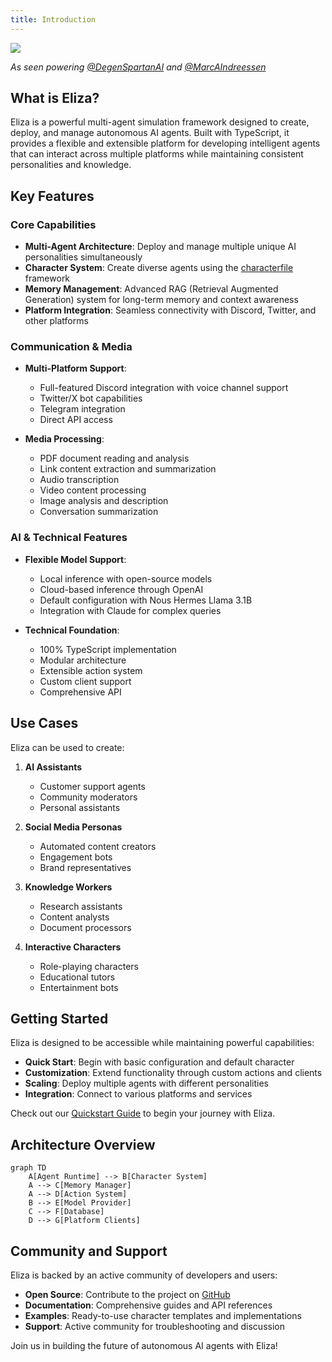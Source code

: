 ```yaml
---
title: Introduction
---
```


![](/images/eliza_banner.jpg)

_As seen powering [@DegenSpartanAI](https://x.com/degenspartanai) and [@MarcAIndreessen](https://x.com/pmairca)_

## What is Eliza?

Eliza is a powerful multi-agent simulation framework designed to create, deploy, and manage autonomous AI agents. Built with TypeScript, it provides a flexible and extensible platform for developing intelligent agents that can interact across multiple platforms while maintaining consistent personalities and knowledge.

## Key Features

### Core Capabilities

- **Multi-Agent Architecture**: Deploy and manage multiple unique AI personalities simultaneously
- **Character System**: Create diverse agents using the [characterfile](https://github.com/lalalune/characterfile/) framework
- **Memory Management**: Advanced RAG (Retrieval Augmented Generation) system for long-term memory and context awareness
- **Platform Integration**: Seamless connectivity with Discord, Twitter, and other platforms

### Communication & Media

- **Multi-Platform Support**:

  - Full-featured Discord integration with voice channel support
  - Twitter/X bot capabilities
  - Telegram integration
  - Direct API access

- **Media Processing**:
  - PDF document reading and analysis
  - Link content extraction and summarization
  - Audio transcription
  - Video content processing
  - Image analysis and description
  - Conversation summarization

### AI & Technical Features

- **Flexible Model Support**:

  - Local inference with open-source models
  - Cloud-based inference through OpenAI
  - Default configuration with Nous Hermes Llama 3.1B
  - Integration with Claude for complex queries

- **Technical Foundation**:
  - 100% TypeScript implementation
  - Modular architecture
  - Extensible action system
  - Custom client support
  - Comprehensive API

## Use Cases

Eliza can be used to create:

1. **AI Assistants**

   - Customer support agents
   - Community moderators
   - Personal assistants

2. **Social Media Personas**

   - Automated content creators
   - Engagement bots
   - Brand representatives

3. **Knowledge Workers**

   - Research assistants
   - Content analysts
   - Document processors

4. **Interactive Characters**
   - Role-playing characters
   - Educational tutors
   - Entertainment bots

## Getting Started

Eliza is designed to be accessible while maintaining powerful capabilities:

- **Quick Start**: Begin with basic configuration and default character
- **Customization**: Extend functionality through custom actions and clients
- **Scaling**: Deploy multiple agents with different personalities
- **Integration**: Connect to various platforms and services

Check out our [Quickstart Guide](./quickstart.md) to begin your journey with Eliza.

## Architecture Overview

```mermaid
graph TD
    A[Agent Runtime] --> B[Character System]
    A --> C[Memory Manager]
    A --> D[Action System]
    B --> E[Model Provider]
    C --> F[Database]
    D --> G[Platform Clients]
```

## Community and Support

Eliza is backed by an active community of developers and users:

- **Open Source**: Contribute to the project on [GitHub](https://github.com/elizaos/eliza)
- **Documentation**: Comprehensive guides and API references
- **Examples**: Ready-to-use character templates and implementations
- **Support**: Active community for troubleshooting and discussion

Join us in building the future of autonomous AI agents with Eliza!

